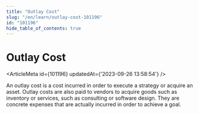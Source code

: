 ```yaml
---
title: "Outlay Cost"
slug: "/en/learn/outlay-cost-101196"
id: "101196"
hide_table_of_contents: true
---
```



# Outlay Cost

<ArticleMeta id={101196} updatedAt={'2023-09-26 13:58:54'} />
<div className='border-solid border-b border-t-0 my-4 border-[var(--ifm-color-gray-300)]' />

An outlay cost is a cost incurred in order to execute a strategy or acquire an asset. Outlay costs are also paid to vendors to acquire goods such as inventory or services, such as consulting or software design. They are concrete expenses that are actually incurred in order to achieve a goal.
